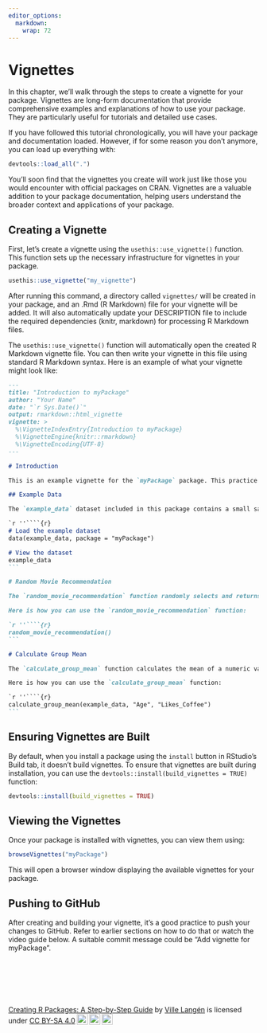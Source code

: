 ```yaml
---
editor_options: 
  markdown: 
    wrap: 72
---
```


# Vignettes

In this chapter, we'll walk through the steps to create a vignette for your package. Vignettes are long-form documentation that provide comprehensive examples and explanations of how to use your package. They are particularly useful for tutorials and detailed use cases.

If you have followed this tutorial chronologically, you will have your package and documentation loaded. However, if for some reason you don't anymore, you can load up everything with:

``` r
devtools::load_all(".")
```

You'll soon find that the vignettes you create will work just like those you would encounter with official packages on CRAN. Vignettes are a valuable addition to your package documentation, helping users understand the broader context and applications of your package.

## Creating a Vignette

First, let's create a vignette using the `usethis::use_vignette()` function. This function sets up the necessary infrastructure for vignettes in your package.

```r
usethis::use_vignette("my_vignette")
```

After running this command, a directory called `vignettes/` will be created in your package, and an .Rmd (R Markdown) file for your vignette will be added. It will also automatically update your DESCRIPTION file to include the required dependencies (knitr, markdown) for processing R Markdown files.

The `usethis::use_vignette()` function will automatically open the created R Markdown vignette file. You can then write your vignette in this file using standard R Markdown syntax. Here is an example of what your vignette might look like:


````markdown
---
title: "Introduction to myPackage"
author: "Your Name"
date: "`r Sys.Date()`"
output: rmarkdown::html_vignette
vignette: >
  %\VignetteIndexEntry{Introduction to myPackage}
  %\VignetteEngine{knitr::rmarkdown}
  %\VignetteEncoding{UTF-8}
---

# Introduction

This is an example vignette for the `myPackage` package. This practice package contains a couple of functions. One of them, `random_movie_recommendation`, utilizes the `ggplot2movies` package from CRAN, which provides a dataset of movies. The other function, `calculate_group_mean`, uses example data that is included in this package.

## Example Data

The `example_data` dataset included in this package contains a small sample of data for demonstration purposes. It has three columns: `ID`, `Age`, and `Likes_Coffee`. Here is how you can load and view the dataset:

`r ''````{r}
# Load the example dataset
data(example_data, package = "myPackage")

# View the dataset
example_data
```

# Random Movie Recommendation

The `random_movie_recommendation` function randomly selects and returns the title of a movie from the `ggplot2movies` dataset. This function is useful for getting a random movie suggestion.

Here is how you can use the `random_movie_recommendation` function:

`r ''````{r}
random_movie_recommendation()
```

# Calculate Group Mean

The `calculate_group_mean` function calculates the mean of a numeric variable for rows where a specified binary variable is TRUE. In our example dataset, it can be used to find the mean age of people who like coffee.

Here is how you can use the `calculate_group_mean` function:

`r ''````{r}
calculate_group_mean(example_data, "Age", "Likes_Coffee")
```

````






















 




 


## Ensuring Vignettes are Built

By default, when you install a package using the `install` button in RStudio's Build tab, it doesn't build vignettes. To ensure that vignettes are built during installation, you can use the `devtools::install(build_vignettes = TRUE)` function:

```r
devtools::install(build_vignettes = TRUE)
```

## Viewing the Vignettes

Once your package is installed with vignettes, you can view them using:

```r
browseVignettes("myPackage")
```

This will open a browser window displaying the available vignettes for your package.


## Pushing to GitHub

After creating and building your vignette, it's a good practice to push your changes to GitHub. Refer to earlier sections on how to do that or watch the video guide below. A suitable commit message could be "Add vignette for myPackage".


\

\

\

<p xmlns:cc="http://creativecommons.org/ns#" xmlns:dct="http://purl.org/dc/terms/">

<a property="dct:title" rel="cc:attributionURL" href="https://creating-r-packages.netlify.app">Creating
R Packages: A Step-by-Step Guide</a> by
<a rel="cc:attributionURL dct:creator" property="cc:attributionName" href="https://www.linkedin.com/in/ville-langen/">Ville
Langén</a> is licensed under
<a href="https://creativecommons.org/licenses/by-sa/4.0/?ref=chooser-v1" target="_blank" rel="license noopener noreferrer" style="display:inline-block;">CC
BY-SA
4.0<img src="https://mirrors.creativecommons.org/presskit/icons/cc.svg?ref=chooser-v1" style="height:22px!important;margin-left:3px;vertical-align:text-bottom;"/><img src="https://mirrors.creativecommons.org/presskit/icons/by.svg?ref=chooser-v1" style="height:22px!important;margin-left:3px;vertical-align:text-bottom;"/><img src="https://mirrors.creativecommons.org/presskit/icons/sa.svg?ref=chooser-v1" style="height:22px!important;margin-left:3px;vertical-align:text-bottom;"/></a>

</p>
